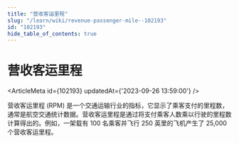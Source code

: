 ```yaml
---
title: "营收客运里程"
slug: "/learn/wiki/revenue-passenger-mile--102193"
id: "102193"
hide_table_of_contents: true
---
```



# 营收客运里程

<ArticleMeta id={102193} updatedAt={'2023-09-26 13:59:00'} />
<div className='border-solid border-b border-t-0 my-4 border-[var(--ifm-color-gray-300)]' />

营收客运里程 (RPM) 是一个交通运输行业的指标，它显示了乘客支付的里程数，通常是航空交通统计数据。营收客运里程是通过将支付乘客人数乘以行驶的里程数计算得出的。例如，一架载有 100 名乘客并飞行 250 英里的飞机产生了 25,000 个营收客运里程。
